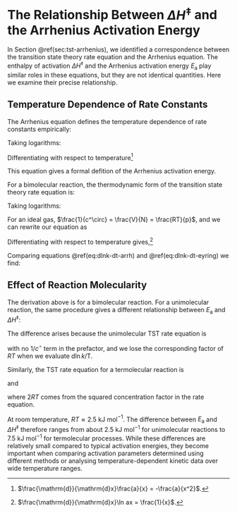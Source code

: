 # The Relationship Between $\Delta H^\ddagger$ and the Arrhenius Activation Energy {#appendix-activation}

In Section \@ref(sec:tst-arrhenius), we identified a correspondence between the transition state theory rate equation and the Arrhenius equation. The enthalpy of activation $\Delta H^\ddagger$ and the Arrhenius activation energy $E_\mathrm{a}$ play similar roles in these equations, but they are not identical quantities. Here we examine their precise relationship.

## Temperature Dependence of Rate Constants

The Arrhenius equation defines the temperature dependence of rate constants empirically:

\begin{equation}
k = A\mathrm{e}^{-E_\mathrm{a}/RT}
(\#eq:arrhenius)
\end{equation}

Taking logarithms:

\begin{equation}
\ln k = \ln A - \frac{E_\mathrm{a}}{RT}
(\#eq:arrhenius-ln)
\end{equation}

Differentiating with respect to temperature^[$\frac{\mathrm{d}}{\mathrm{d}x}\frac{a}{x} = -\frac{a}{x^2}$.]

\begin{equation}
\frac{\mathrm{d}\ln k}{\mathrm{d}T} = \frac{E_\mathrm{a}}{RT^2}
(\#eq:dlnk-dt-arrh)
\end{equation}

This equation gives a formal defition of the Arrhenius activation energy.

For a bimolecular reaction, the thermodynamic form of the transition state theory rate equation is:

\begin{equation}
k = \frac{k_\mathrm{B}T}{hc^\circ}\mathrm{e}^{\Delta S^\ddagger/R}\mathrm{e}^{-\Delta H^\ddagger/RT}
(\#eq:eyring)
\end{equation}

Taking logarithms:

\begin{equation}
\ln k = \ln\left(\frac{k_\mathrm{B}T}{hc^\circ}\right) + \frac{\Delta S^\ddagger}{R} - \frac{\Delta H^\ddagger}{RT}
(\#eq:eyring-linear)
\end{equation}

For an ideal gas, $\frac{1}{c^\circ} = \frac{V}{N} = \frac{RT}{p}$, and we can rewrite our equation as

\begin{equation}
\ln k = \ln\left(\frac{k_\mathrm{B}T}{h}\right) + \ln\left(\frac{RT}{p}\right) + \frac{\Delta S^\ddagger}{R} - \frac{\Delta H^\ddagger}{RT}
(\#eq:eyring-linear-expanded)
\end{equation}

Differentiating with respect to temperature gives,^[$\frac{\mathrm{d}}{\mathrm{d}x}\ln ax = \frac{1}{x}$.]

\begin{equation}
\frac{\mathrm{d}\ln k}{\mathrm{d}T} = \frac{1}{T} + \frac{1}{T} + \frac{\Delta H^\ddagger}{RT^2}
(\#eq:dlnk-dt-eyring)
\end{equation}

Comparing equations \@ref(eq:dlnk-dt-arrh) and \@ref(eq:dlnk-dt-eyring) we find:

\begin{equation}
E_\mathrm{a} = \Delta H^\ddagger + 2RT
(\#eq:relationship-bimolecular)
\end{equation}

## Effect of Reaction Molecularity

The derivation above is for a bimolecular reaction. For a unimolecular reaction, the same procedure gives a different relationship between $E_\mathrm{a}$ and $\Delta H^\ddagger$:

\begin{equation}
E_\mathrm{a} = \Delta H^\ddagger + RT
(\#eq:relationship-unimolecular)
\end{equation}

The difference arises because the unimolecular TST rate equation is 

\begin{equation}
k = \frac{k_\mathrm{B}T}{h}\mathrm{e}^{\Delta S^\ddagger/R}\mathrm{e}^{-\Delta H^\ddagger/RT}
(\#eq:eyring-unimolecular)
\end{equation}

with no $1/c^\circ$ term in the prefactor, and we lose the corresponding factor of $RT$ when we evaluate $\mathrm{d} \ln k / \mathrm{T}$.

Similarly, the TST rate equation for a termolecular reaction is

\begin{equation}
k = \frac{k_\mathrm{B}T}{h{c^\circ}^2}\mathrm{e}^{\Delta S^\ddagger/R}\mathrm{e}^{-\Delta H^\ddagger/RT}
(\#eq:eyring-termolecular)
\end{equation}

and

\begin{equation}
E_\mathrm{a} = \Delta H^\ddagger + 3RT
(\#eq:relationship-termolecular)
\end{equation}

where $2RT$ comes from the squared concentration factor in the rate equation.

At room temperature, $RT \approx 2.5$ kJ mol$^{-1}$. The difference between $E_\mathrm{a}$ and $\Delta H^\ddagger$ therefore ranges from about 2.5 kJ mol$^{-1}$ for unimolecular reactions to 7.5 kJ mol$^{-1}$ for termolecular processes. While these differences are relatively small compared to typical activation energies, they become important when comparing activation parameters determined using different methods or analysing temperature-dependent kinetic data over wide temperature ranges.
